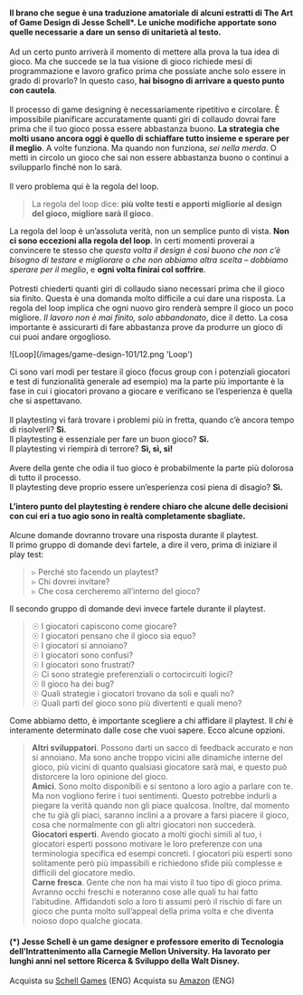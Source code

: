#### Il brano che segue è una traduzione amatoriale di alcuni estratti di The Art of Game Design di Jesse Schell*. Le uniche modifiche apportate sono quelle necessarie a dare un senso di unitarietà al testo.

Ad un certo punto arriverà il momento di mettere alla prova la tua idea di gioco. Ma che succede se la tua visione di gioco richiede mesi di programmazione e lavoro grafico prima che possiate anche solo essere in grado di provarlo? In questo caso, **hai bisogno di arrivare a questo punto con cautela**.\
\
Il processo di game designing è necessariamente ripetitivo e circolare. È impossibile pianificare accuratamente quanti giri di collaudo dovrai fare prima che il tuo gioco possa essere abbastanza buono. **La strategia che molti usano ancora oggi è quello di schiaffare tutto insieme e sperare per il meglio**. A volte funziona. Ma quando non funziona, *sei nella merda*. O metti in circolo un gioco che sai non essere abbastanza buono o continui a svilupparlo finché non lo sarà.\
\
Il vero problema qui è la regola del loop.

> La regola del loop dice: **più volte testi e apporti migliorie al design del gioco, migliore sarà il gioco**.

La regola del loop è un’assoluta verità, non un semplice punto di vista. **Non ci sono eccezioni alla regola del loop**. In certi momenti proverai a convincere te stesso che *questa volta il design è così buono che non c’è bisogno di testare e migliorare o che non abbiamo altra scelta – dobbiamo sperare per il meglio*, e **ogni volta finirai col soffrire**.\
\
Potresti chiederti quanti giri di collaudo siano necessari prima che il gioco sia finito. Questa è una domanda molto difficile a cui dare una risposta. La regola del loop implica che ogni nuovo giro renderà sempre il gioco un poco migliore. *Il lavoro non è mai finito, solo abbandonato*, dice il detto. La cosa importante è assicurarti di fare abbastanza prove da produrre un gioco di cui puoi andare orgoglioso.

<ImageBlock>
    <Image rounded>![Loop](/images/game-design-101/12.png 'Loop')</Image>
</ImageBlock>

Ci sono vari modi per testare il gioco (focus group con i potenziali giocatori e test di funzionalità generale ad esempio) ma la parte più importante è la fase in cui i giocatori provano a giocare e verificano se l’esperienza è quella che si aspettavano.\
\
Il playtesting vi farà trovare i problemi più in fretta, quando c’è ancora tempo di risolverli? **Sì.**\
Il playtesting è essenziale per fare un buon gioco? **Sì.**\
Il playtesting vi riempirà di terrore? **Sì, sì, sì!**\
\
Avere della gente che odia il tuo gioco è probabilmente la parte più dolorosa di tutto il processo.\
Il playtesting deve proprio essere un’esperienza così piena di disagio? **Sì.**\
\
**L’intero punto del playtesting è rendere chiaro che alcune delle decisioni con cui eri a tuo agio sono in realtà completamente sbagliate.**\
\
Alcune domande dovranno trovare una risposta durante il playtest.\
Il primo gruppo di domande devi fartele, a dire il vero, prima di iniziare il play test:

> ▹ Perché sto facendo un playtest?\
▹ Chi dovrei invitare?\
▹ Che cosa cercheremo all’interno del gioco?

Il secondo gruppo di domande devi invece fartele durante il playtest.

>☉ I giocatori capiscono come giocare?\
☉ I giocatori pensano che il gioco sia equo?\
☉ I giocatori si annoiano?\
☉ I giocatori sono confusi?\
☉ I giocatori sono frustrati?\
☉ Ci sono strategie preferenziali o cortocircuiti logici?\
☉ Il gioco ha dei bug?\
☉ Quali strategie i giocatori trovano da soli e quali no?\
☉ Quali parti del gioco sono più divertenti e quali meno?

Come abbiamo detto, è importante scegliere a chi affidare il playtest. Il *chi* è interamente determinato dalle cose che vuoi sapere. Ecco alcune opzioni.

>**Altri sviluppatori**. Possono darti un sacco di feedback accurato e non si annoiano. Ma sono anche troppo vicini alle dinamiche interne del gioco, più vicini di quanto qualsiasi giocatore sarà mai, e questo può distorcere la loro opinione del gioco.\
**Amici**. Sono molto disponibili e si sentono a loro agio a parlare con te. Ma non vogliono ferire i tuoi sentimenti. Questo potrebbe indurli a piegare la verità quando non gli piace qualcosa. Inoltre, dal momento che tu già gli piaci, saranno inclini a a provare a farsi piacere il gioco, cosa che normalmente con gli altri giocatori non succederà.\
**Giocatori esperti**. Avendo giocato a molti giochi simili al tuo, i giocatori esperti possono motivare le loro preferenze con una terminologia specifica ed esempi concreti. I giocatori più esperti sono solitamente però più impassibili e richiedono sfide più complesse e difficili del giocatore medio.\
**Carne fresca**. Gente che non ha mai visto il tuo tipo di gioco prima. Avranno occhi freschi e noteranno cose alle quali tu hai fatto l’abitudine. Affidandoti solo a loro ti assumi però il rischio di fare un gioco che punta molto sull’appeal della prima volta e che diventa noioso dopo qualche giocata.

#### (*) Jesse Schell è un game designer e professore emerito di Tecnologia dell’Intrattenimento alla Carnegie Mellon University. Ha lavorato per lunghi anni nel settore Ricerca & Sviluppo della Walt Disney.

<ShoppingTips>Acquista su [Schell Games](https://www.schellgames.com/art-of-game-design/) (ENG)</ShoppingTips>
<ShoppingTips>Acquista su [Amazon](https://www.amazon.it/Art-Game-Design-Lenses-Third/dp/1138632058) (ENG)</ShoppingTips>